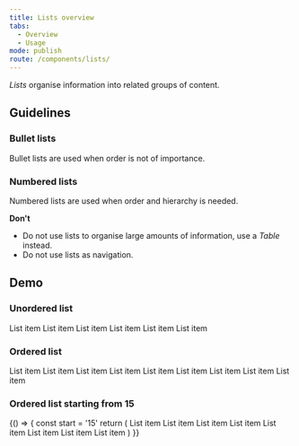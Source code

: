 ```yaml
---
title: Lists overview
tabs:
  - Overview
  - Usage
mode: publish
route: /components/lists/
---
```



_Lists_ organise information into related groups of content.

<!--One to two sentences as an introduction to the component-->

## Guidelines

<!--List how to use it, sizes, widths, grid interactions, color allowances -->

### Bullet lists

Bullet lists are used when order is not of importance.

### Numbered lists

Numbered lists are used when order and hierarchy is needed.

<FigmaImage
  url="https://www.figma.com/file/0bGXR2sCwMVSDNyyzu5BXrO5/UI%E2%80%94User-Interface?node-id=1%3A10"
  alt="Figma design sketches of lists"
/>

**Don't**

<!--Bullet point list if needed -->

- Do not use lists to organise large amounts of information, use a _Table_ instead.
- Do not use lists as navigation.

## Demo

### Unordered list

<Playground>
  <List variant="bullet">
    <List.ListItem className="some-class">List item</List.ListItem>
    <List.ListItem>List item</List.ListItem>
    <List.ListItem>
      List item
      <List>
        <List.ListItem>List item</List.ListItem>
        <List.ListItem>List item</List.ListItem>
        <List.ListItem>List item</List.ListItem>
      </List>
    </List.ListItem>
  </List>
</Playground>

### Ordered list

<Playground>
  <List variant="numbered">
    <List.ListItem>List item</List.ListItem>
    <List.ListItem>
      List item
      <List variant="numbered">
        <List.ListItem>List item</List.ListItem>
        <List.ListItem>List item</List.ListItem>
        <List.ListItem>
          List item
          <List variant="numbered">
            <List.ListItem>List item</List.ListItem>
            <List.ListItem>List item</List.ListItem>
            <List.ListItem>List item</List.ListItem>
          </List>
        </List.ListItem>
      </List>
    </List.ListItem>
    <List.ListItem>List item</List.ListItem>
  </List>
</Playground>

### Ordered list starting from 15

<Playground>
  {() => {
    const start = '15'
    return (
      <List variant="numbered" start={start}>
        <List.ListItem>List item</List.ListItem>
        <List.ListItem>List item</List.ListItem>
        <List.ListItem>List item</List.ListItem>
        <List.ListItem>List item</List.ListItem>
        <List.ListItem>List item</List.ListItem>
        <List.ListItem>List item</List.ListItem>
        <List.ListItem>List item</List.ListItem>
        <List.ListItem>List item</List.ListItem>
      </List>
    )
  }}
</Playground>
